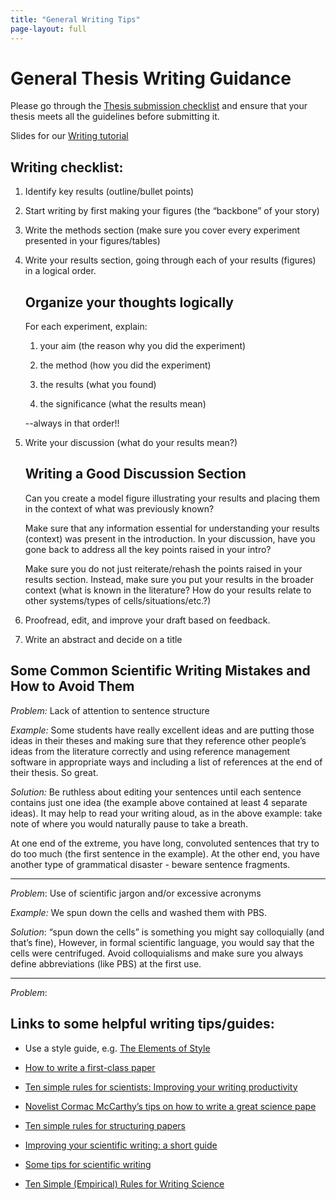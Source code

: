 ```yaml
---
title: "General Writing Tips"
page-layout: full
---
```


# General Thesis Writing Guidance

Please go through the [Thesis submission checklist](./Thesis_submission_checklist.docx) and ensure that your thesis meets all the guidelines before submitting it.

Slides for our [Writing tutorial](./Writing_Tutorial.pptx)

## Writing checklist:

1.  Identify key results (outline/bullet points)

2.  Start writing by first making your figures (the "backbone" of your story)

3.  Write the methods section (make sure you cover every experiment presented in your figures/tables)

4.  Write your results section, going through each of your results (figures) in a logical order.

    ::: callout-important
    ## Organize your thoughts logically 

    For each experiment, explain:

    1.  your aim (the reason why you did the experiment)

    2.  the method (how you did the experiment)

    3.   the results (what you found)

    4.  the significance (what the results mean)

    \--always in that order!!
    :::

5.  Write your discussion (what do your results mean?)

    ::: callout-important
    ## Writing a Good Discussion Section 

    Can you create a model figure illustrating your results and placing them in the context of what was previously known?

    Make sure that any information essential for understanding your results (context) was present in the introduction. In your discussion, have you gone back to address all the key points raised in your intro?

    Make sure you do not just reiterate/rehash the points raised in your results section. Instead, make sure you put your results in the broader context (what is known in the literature? How do your results relate to other systems/types of cells/situations/etc.?)
    :::

6.  Proofread, edit, and improve your draft based on feedback.

7.  Write an abstract and decide on a title

::: callout-tip
## Some Common Scientific Writing Mistakes and How to Avoid Them

*Problem:* Lack of attention to sentence structure

*Example:* Some students have really excellent ideas and are putting those ideas in their theses and making sure that they reference other people's ideas from the literature correctly and using reference management software in appropriate ways and including a list of references at the end of their thesis. So great.

*Solution:* Be ruthless about editing your sentences until each sentence contains just one idea (the example above contained at least 4 separate ideas). It may help to read your writing aloud, as in the above example: take note of where you would naturally pause to take a breath.

At one end of the extreme, you have long, convoluted sentences that try to do too much (the first sentence in the example). At the other end, you have another type of grammatical disaster - beware sentence fragments.

------------------------------------------------------------------------

*Problem*: Use of scientific jargon and/or excessive acronyms

*Example:* We spun down the cells and washed them with PBS.

*Solution*: "spun down the cells" is something you might say colloquially (and that's fine), However, in formal scientific language, you would say that the cells were centrifuged. Avoid colloquialisms and make sure you always define abbreviations (like PBS) at the first use.

------------------------------------------------------------------------

*Problem*:
:::

## Links to some helpful writing tips/guides: 

-   Use a style guide, e.g. [The Elements of Style](http://www.gutenberg.org/ebooks/37134)

-   [How to write a first-class paper](https://www.nature.com/articles/d41586-018-02404-4)

-   [Ten simple rules for scientists: Improving your writing productivity](https://journals.plos.org/ploscompbiol/article?id=10.1371/journal.pcbi.1006379)

-   [Novelist Cormac McCarthy's tips on how to write a great science pape](https://www.nature.com/articles/d41586-019-02918-5)

-   [Ten simple rules for structuring papers](https://doi.org/10.1371/journal.pcbi.1005619)

-   [Improving your scientific writing: a short guide](https://lijunsun.github.io/files/ScientificWritingV39.pdf)

-   [Some tips for scientific writing](https://kucharski.substack.com/p/some-tips-for-scientific-writing)

-   [Ten Simple (Empirical) Rules for Writing Science](https://journals.plos.org/ploscompbiol/article?id=10.1371/journal.pcbi.1004205)
